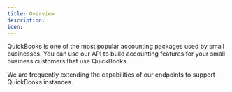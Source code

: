 ```yaml
---
title: Overview
description: 
icon: 
---
```


QuickBooks is one of the most popular accounting packages used by small businesses. You can use our API to build accounting features 
for your small business customers that use QuickBooks. 

<Note>
We are frequently extending the capabilities of our endpoints to support QuickBooks instances. 
</Note>

